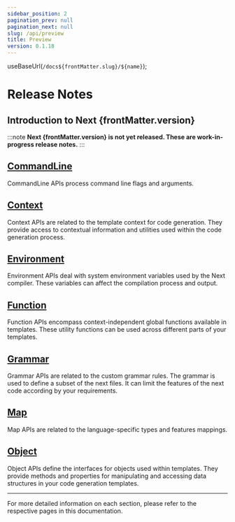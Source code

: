 ```yaml
---
sidebar_position: 2
pagination_prev: null
pagination_next: null
slug: /api/preview
title: Preview
version: 0.1.18
---
```



  useBaseUrl(`/docs${frontMatter.slug}/${name}`);

# Release Notes

## Introduction to Next {frontMatter.version}

:::note
**Next {frontMatter.version} is not yet released. These are work-in-progress release notes.**
:::

<h2>
  <a href={linkName("command_line")}>CommandLine</a>
</h2>

CommandLine APIs process command line flags and arguments.

<h2>
  <a href={linkName("context")}>Context</a>
</h2>

Context APIs are related to the template context for code generation. They provide access to contextual information and utilities used within the code generation process.

<h2>
  <a href={linkName("environment")}>Environment</a>
</h2>

Environment APIs deal with system environment variables used by the Next compiler. These variables can affect the compilation process and output.

<h2>
  <a href={linkName("function")}>Function</a>
</h2>

Function APIs encompass context-independent global functions available in templates. These utility functions can be used across different parts of your templates.

<h2>
  <a href={linkName("grammar")}>Grammar</a>
</h2>

Grammar APIs are related to the custom grammar rules. The grammar is used to define a subset of the next files. It can limit the features of the next code according by your requirements.

<h2>
  <a href={linkName("map")}>Map</a>
</h2>

Map APIs are related to the language-specific types and features mappings.

<h2>
  <a href={linkName("object")}>Object</a>
</h2>

Object APIs define the interfaces for objects used within templates. They provide methods and properties for manipulating and accessing data structures in your code generation templates.

---

For more detailed information on each section, please refer to the respective pages in this documentation.
